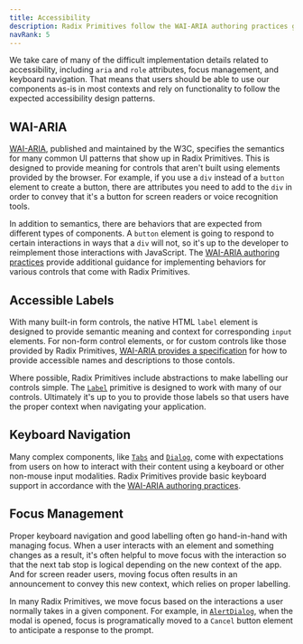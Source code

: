 ```yaml
---
title: Accessibility
description: Radix Primitives follow the WAI-ARIA authoring practices guidelines and are tested in a wide selection of modern browsers and commonly used assistive technologies.
navRank: 5
---
```


We take care of many of the difficult implementation details related to accessibility, including `aria` and `role` attributes, focus management, and keyboard navigation. That means that users should be able to use our components as-is in most contexts and rely on functionality to follow the expected accessibility design patterns.

## WAI-ARIA

[WAI-ARIA](https://www.w3.org/TR/wai-aria-1.2/), published and maintained by the W3C, specifies the semantics for many common UI patterns that show up in Radix Primitives. This is designed to provide meaning for controls that aren't built using elements provided by the browser. For example, if you use a `div` instead of a `button` element to create a button, there are attributes you need to add to the `div` in order to convey that it's a button for screen readers or voice recognition tools.

In addition to semantics, there are behaviors that are expected from different types of components. A `button` element is going to respond to certain interactions in ways that a `div` will not, so it's up to the developer to reimplement those interactions with JavaScript. The [WAI-ARIA authoring practices](https://www.w3.org/TR/wai-aria-practices-1.2/) provide additional guidance for implementing behaviors for various controls that come with Radix Primitives.

## Accessible Labels

With many built-in form controls, the native HTML `label` element is designed to provide semantic meaning and context for corresponding `input` elements. For non-form control elements, or for custom controls like those provided by Radix Primitives, [WAI-ARIA provides a specification](https://www.w3.org/TR/wai-aria-1.2/#namecalculation) for how to provide accessible names and descriptions to those contols.

Where possible, Radix Primitives include abstractions to make labelling our controls simple. The [`Label`](./label) primitive is designed to work with many of our controls. Ultimately it's up to you to provide those labels so that users have the proper context when navigating your application.

## Keyboard Navigation

Many complex components, like [`Tabs`](./tabs) and [`Dialog`](./dialog), come with expectations from users on how to interact with their content using a keyboard or other non-mouse input modalities. Radix Primitives provide basic keyboard support in accordance with the [WAI-ARIA authoring practices](https://www.w3.org/TR/wai-aria-practices-1.2/).

## Focus Management

Proper keyboard navigation and good labelling often go hand-in-hand with managing focus. When a user interacts with an element and something changes as a result, it's often helpful to move focus with the interaction so that the next tab stop is logical depending on the new context of the app. And for screen reader users, moving focus often results in an announcement to convey this new context, which relies on proper labelling.

In many Radix Primitives, we move focus based on the interactions a user normally takes in a given component. For example, in [`AlertDialog`](./alert-dialog), when the modal is opened, focus is programatically moved to a `Cancel` button element to anticipate a response to the prompt.
